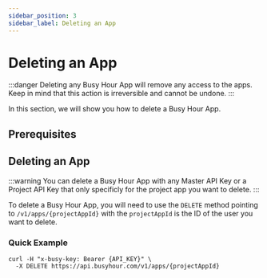 ```yaml
---
sidebar_position: 3
sidebar_label: Deleting an App
---
```



# Deleting an App

:::danger
Deleting any Busy Hour App will remove any access to the apps. Keep in mind that this action is irreversible and cannot be undone.
:::

In this section, we will show you how to delete a Busy Hour App.

## Prerequisites

<Prerequisites />

## Deleting an App

:::warning
You can delete a Busy Hour App with any Master API Key or a Project API Key that only specificly for the project app you want to delete.
:::

To delete a Busy Hour App, you will need to use the `DELETE` method pointing to `/v1/apps/{projectAppId}` with the `projectAppId` is the ID of the user you want to delete.

### Quick Example

```curl
curl -H "x-busy-key: Bearer {API_KEY}" \
  -X DELETE https://api.busyhour.com/v1/apps/{projectAppId}
```

